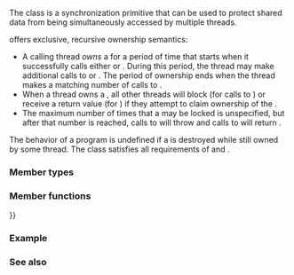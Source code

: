{{cpp/title|recursive_mutex}}
{{cpp/thread/recursive_mutex/navbar}}
{{ddcl|header=mutex|since=c++11|1=
class recursive_mutex;
}}

The {{tt|recursive_mutex}} class is a synchronization primitive that can be used to protect shared data from being simultaneously accessed by multiple threads.

{{tt|recursive_mutex}} offers exclusive, recursive ownership semantics:

* A calling thread ''owns'' a {{tt|recursive_mutex}} for a period of time that starts when it successfully calls either [[cpp/thread/recursive_mutex/lock|{{tt|lock}}]] or [[cpp/thread/mutex/try_lock|{{tt|try_lock}}]].  During this period, the thread may make additional calls to [[cpp/thread/recursive_mutex/lock|{{tt|lock}}]] or [[cpp/thread/recursive_mutex/try_lock|{{tt|try_lock}}]]. The period of ownership ends when the thread makes a matching number of calls to [[cpp/thread/recursive_mutex/unlock|{{tt|unlock}}]].
* When a thread owns a {{tt|recursive_mutex}}, all other threads will block (for calls to [[cpp/thread/recursive_mutex/lock|{{tt|lock}}]]) or receive a {{c|false}} return value (for [[cpp/thread/recursive_mutex/try_lock|{{tt|try_lock}}]]) if they attempt to claim ownership of the {{tt|recursive_mutex}}.
* The maximum number of times that a {{tt|recursive_mutex}} may be locked is unspecified, but after that number is reached, calls to [[cpp/thread/recursive_mutex/lock|{{tt|lock}}]] will throw {{lc|std::system_error}} and calls to [[cpp/thread/mutex/try_lock|{{tt|try_lock}}]] will return {{c|false}}.

The behavior of a program is undefined if a {{tt|recursive_mutex}} is destroyed while still owned by some thread. The {{tt|recursive_mutex}} class satisfies all requirements of {{named req|Mutex}} and {{named req|StandardLayoutType}}.

===Member types===
{{dsc begin}}
{{dsc hitem|Member type|Definition}}
{{dsc inc|cpp/thread/dsc native_handle_type|recursive_mutex}}
{{dsc end}}

===Member functions===
{{dsc begin}}
{{dsc inc|cpp/thread/mutex/dsc constructor|recursive_mutex}}
{{dsc inc|cpp/thread/mutex/dsc destructor|recursive_mutex}}
{{dsc inc|cpp/thread/mutex/dsc operator{{=}}}}

{{dsc h2|Locking}}
{{dsc inc|cpp/thread/mutex/dsc lock|recursive_mutex}}
{{dsc inc|cpp/thread/mutex/dsc try_lock|recursive_mutex}}
{{dsc inc|cpp/thread/mutex/dsc unlock|recursive_mutex}}

{{dsc h2|Native handle}}
{{dsc inc|cpp/thread/mutex/dsc native_handle|recursive_mutex}}
{{dsc end}}

===Example===
{{example
|One use case for {{tt|recursive_mutex}} is protecting shared state in a class whose member functions may call each other.
|code=
#include &lt;iostream&gt;
#include &lt;mutex&gt;
#include &lt;thread&gt;

class X
{
    std::recursive_mutex m;
    std::string shared;
public:
    void fun1()
    {
        std::lock_guard&lt;std::recursive_mutex&gt; lk(m);
        shared = "fun1";
        std::cout &lt;&lt; "in fun1, shared variable is now " &lt;&lt; shared &lt;&lt; '\n';
    }
    void fun2()
    {
        std::lock_guard&lt;std::recursive_mutex&gt; lk(m);
        shared = "fun2";
        std::cout &lt;&lt; "in fun2, shared variable is now " &lt;&lt; shared &lt;&lt; '\n';
        fun1(); // recursive lock becomes useful here
        std::cout &lt;&lt; "back in fun2, shared variable is " &lt;&lt; shared &lt;&lt; '\n';
    }
};

int main() 
{
    X x;
    std::thread t1(&amp;X::fun1, &amp;x);
    std::thread t2(&amp;X::fun2, &amp;x);
    t1.join();
    t2.join();
}
|p=true
|output=
in fun1, shared variable is now fun1
in fun2, shared variable is now fun2
in fun1, shared variable is now fun1
back in fun2, shared variable is fun1
}}

===See also===
{{dsc begin}}
{{dsc inc|cpp/thread/dsc mutex}}
{{dsc end}}

{{langlinks|de|es|fr|it|ja|pt|ru|zh}}
